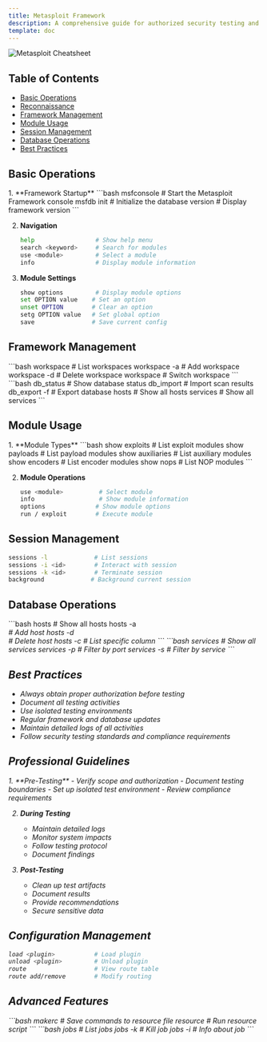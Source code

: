 ```yaml
---
title: Metasploit Framework
description: A comprehensive guide for authorized security testing and research
template: doc
---
```



![Metasploit Cheatsheet](../../../../assets/metasploit-cs.jpg)

## Table of Contents

- [Basic Operations](#basic-operations)
- [Reconnaissance](#reconnaissance)
- [Framework Management](#framework-management)
- [Module Usage](#module-usage)
- [Session Management](#session-management)
- [Database Operations](#database-operations)
- [Best Practices](#best-practices)

## Basic Operations

<Steps>
1. **Framework Startup**
   ```bash
   msfconsole           # Start the Metasploit Framework console
   msfdb init           # Initialize the database
   version              # Display framework version
   ```

2. **Navigation**
   ```bash
   help                 # Show help menu
   search <keyword>     # Search for modules
   use <module>         # Select a module
   info                 # Display module information
   ```

3. **Module Settings**
   ```bash
   show options         # Display module options
   set OPTION value    # Set an option
   unset OPTION        # Clear an option
   setg OPTION value   # Set global option
   save                # Save current config
   ```
</Steps>

## Framework Management

<Tabs>
  <TabItem label="Workspace Management">
    ```bash
    workspace                   # List workspaces
    workspace -a <name>        # Add workspace
    workspace -d <name>        # Delete workspace
    workspace <name>           # Switch workspace
    ```
  </TabItem>

  <TabItem label="Database">
    ```bash
    db_status                  # Show database status
    db_import <file>          # Import scan results
    db_export -f <format>     # Export database
    hosts                     # Show all hosts
    services                  # Show all services
    ```
  </TabItem>
</Tabs>

## Module Usage

<Steps>
1. **Module Types**
   ```bash
   show exploits          # List exploit modules
   show payloads         # List payload modules
   show auxiliaries      # List auxiliary modules
   show encoders         # List encoder modules
   show nops             # List NOP modules
   ```

2. **Module Operations**
   ```bash
   use <module>          # Select module
   info                  # Show module information
   options              # Show module options
   run / exploit        # Execute module
   ```
</Steps>

## Session Management

```bash
sessions -l             # List sessions
sessions -i <id>        # Interact with session
sessions -k <id>        # Terminate session
background             # Background current session
```

## Database Operations

<Tabs>
  <TabItem label="Host Management">
    ```bash
    hosts                     # Show all hosts
    hosts -a <address>       # Add host
    hosts -d <address>       # Delete host
    hosts -c <column>        # List specific column
    ```
  </TabItem>

  <TabItem label="Service Management">
    ```bash
    services                 # Show all services
    services -p <port>      # Filter by port
    services -s <name>      # Filter by service
    ```
  </TabItem>
</Tabs>

## Best Practices

- Always obtain proper authorization before testing
- Document all testing activities
- Use isolated testing environments
- Regular framework and database updates
- Maintain detailed logs of all activities
- Follow security testing standards and compliance requirements

## Professional Guidelines

<Steps>
1. **Pre-Testing**
   - Verify scope and authorization
   - Document testing boundaries
   - Set up isolated test environment
   - Review compliance requirements

2. **During Testing**
   - Maintain detailed logs
   - Monitor system impacts
   - Follow testing protocol
   - Document findings

3. **Post-Testing**
   - Clean up test artifacts
   - Document results
   - Provide recommendations
   - Secure sensitive data
</Steps>

## Configuration Management

```bash
load <plugin>           # Load plugin
unload <plugin>         # Unload plugin
route                   # View route table
route add/remove        # Modify routing
```

## Advanced Features

<Tabs>
  <TabItem label="Resource Scripts">
    ```bash
    makerc <file>            # Save commands to resource file
    resource <file>          # Run resource script
    ```
  </TabItem>

  <TabItem label="Job Control">
    ```bash
    jobs                     # List jobs
    jobs -k <id>            # Kill job
    jobs -i <id>            # Info about job
    ```
  </TabItem>
</Tabs>